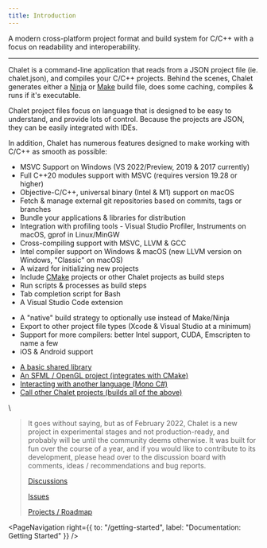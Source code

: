 ```yaml
---
title: Introduction
---
```


<PageHeading />

A modern cross-platform project format and build system for C/C++ with a focus on readability and interoperability.

---

Chalet is a command-line application that reads from a JSON project file (ie. chalet.json), and compiles your C/C++ projects. Behind the scenes, Chalet generates either a [Ninja](//ninja-build.org/) or [Make](//en.wikipedia.org/wiki/Make_(software)) build file, does some caching, compiles & runs if it's executable. 

Chalet project files focus on language that is designed to be easy to understand, and provide lots of control. Because the projects are JSON, they can be easily integrated with IDEs.

In addition, Chalet has numerous features designed to make working with C/C++ as smooth as possible:

* MSVC Support on Windows (VS 2022/Preview, 2019 & 2017 currently)
* Full C++20 modules support with MSVC (requires version 19.28 or higher)
* Objective-C/C++, universal binary (Intel & M1) support on macOS
* Fetch & manage external git repositories based on commits, tags or branches
* Bundle your applications & libraries for distribution
* Integration with profiling tools - Visual Studio Profiler, Instruments on macOS, gprof in Linux/MinGW
* Cross-compiling support with MSVC, LLVM & GCC
* Intel compiler support on Windows & macOS (new LLVM version on Windows, "Classic" on macOS)
* A wizard for initializing new projects
* Include [CMake](//cmake.org/) projects or other Chalet projects as build steps
* Run scripts & processes as build steps
* Tab completion script for Bash
* A Visual Studio Code extension

<!-- accordion:start Future -->

* A "native" build strategy to optionally use instead of Make/Ninja
* Export to other project file types (Xcode & Visual Studio at a minimum)
* Support for more compilers: better Intel support, CUDA, Emscripten to name a few
* iOS & Android support

<!-- accordion:end -->

<!-- accordion:start Examples -->

* [A basic shared library](//github.com/chalet-org/chalet-example-sharedlib)
* [An SFML / OpenGL project (integrates with CMake)](//github.com/chalet-org/chalet-example-sfml)
* [Interacting with another language (Mono C#)](//github.com/chalet-org/chalet-example-mono)
* [Call other Chalet projects (builds all of the above)](//github.com/chalet-org/chalet-examples)

<!-- accordion:end -->

\\

> It goes without saying, but as of February 2022, Chalet is a new project in experimental stages and not production-ready, and probably will be until the community deems otherwise. It was built for fun over the course of a year, and if you would like to contribute to its development, please head over to the discussion board with comments, ideas / recommendations and bug reports.
>
> [Discussions](//github.com/chalet-org/chalet/discussions)
>
> [Issues](//github.com/chalet-org/chalet/issues)
>
> [Projects / Roadmap](//github.com/chalet-org/chalet/projects)

<PageNavigation right={{ to: "/getting-started", label: "Documentation: Getting Started" }} />
